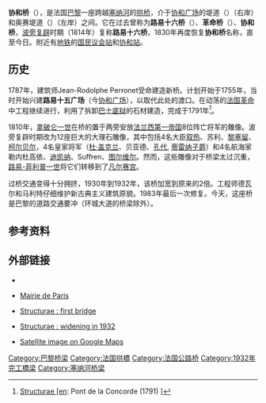 {{Infobox Bridge
|bridge_name=协和桥 (1791)
|image=Paris-PontConcorde-1829.jpg
|caption=
|locale=法国[[巴黎|巴黎]]
|coordinates={{coord|48|51|49|N|02|19|10|E}}
|crosses=[[塞纳河|塞纳河]]
|carries=
|length=153米
|width=18米
|height=
|begin=1787年
|complete=1791年
|opened=1791年
}}
{{Infobox Bridge
|bridge_name=协和桥(1932)
|image=Pont de la Concorde vu de la passerelle Solférino-closeup-20050628.jpg
|caption=
|locale=法国[[巴黎|巴黎]]
|coordinates={{coord|48|51|49|N|02|19|10|E}}
|crosses=[[塞纳河|塞纳河]]
|carries=
|length=153米
|width=34米
|height=
|begin=1930年
|complete=1932年
|opened=1932年
|downstream=[[亚历山大三世桥|亚历山大三世桥]]
|upstream=[[利奥波德-塞达-桑戈尔行人桥|利奥波德-塞达-桑戈尔行人桥]]
}}
'''协和桥'''（{{lang-fr|Pont de la Concorde}}），是法国[[巴黎|巴黎]]一座跨越[[塞纳河|塞纳河]]的[[拱桥|拱桥]]，介于[[协和广场|协和广场]]的堤道（{{lang|fr|quai des Tuileries}}）（右岸）和奥赛堤道（{{lang|fr|quai d'Orsay}}）（左岸）之间。它在过去曾称为'''路易十六桥'''（{{lang|fr|pont Louis XVI}}）、'''革命桥'''（{{lang|fr|pont de la Révolution}}）、'''协和桥'''，[[波旁复辟|波旁复辟]]时期（1814年）复称'''路易十六桥'''，1830年再度恢复'''协和桥'''名称，直至今日。附近有[[巴黎地铁|地铁]]的[[国民议会站|国民议会站]]和[[协和站|协和站]]。

==历史==
1787年，建筑师Jean-Rodolphe Perronet受命建造新桥。计划开始于1755年，当时开始兴建'''路易十五广场'''（今[[协和广场|协和广场]]），以取代此处的渡口。在动荡的[[法国革命|法国革命]]中工程继续进行，利用了拆卸[[巴士底狱|巴士底狱]]的石材建造，完成于1791年<ref>[http://en.structurae.de/structures/data/index.cfm?id=s0000224 {{Wayback|url=http://en.structurae.de/structures/data/index.cfm?id=s0000224 |date=20110514131825 }} Structurae [en]: Pont de la Concorde (1791)<!-- Bot generated title -->]</ref>。

1810年，[[拿破仑一世|拿破仑一世]]在桥的置于两旁安放[[法兰西第一帝国|法兰西第一帝国]]8位阵亡将军的雕像。波旁复辟时期改为12座巨大的大理石雕像，其中包括4名大臣[[叙热|叙热]]、苏利、[[黎塞留|黎塞留]]、[[让-巴普蒂斯特·柯尔贝尔|柯尔贝尔]]，4名皇家将军（[[贝特朗·杜·盖克兰|杜·盖克兰]]、贝亚德、[[路易一世·德·波旁_(孔代亲王)|孔代]], [[蒂雷纳子爵|蒂雷纳子爵]]）和4名航海家勒内杜高依、[[亚伯拉罕·迪凯纳|迪凯纳]]、Suffren、[[图尔维尔|图尔维尔]]。然而，这些雕像对于桥梁太过沉重，[[路易-菲利普一世|路易-菲利普一世]]将它们转移到了[[凡尔赛宫|凡尔赛宫]]。

过桥交通变得十分拥挤，1930年到1932年，该桥加宽到原来的2倍。工程师德瓦尔和马利特仔细维护新古典主义建筑原貌。1983年最后一次修复。今天，这座桥是巴黎的道路交通要冲（环城大道的桥梁除外）。

==参考资料==
<div class="references-small">
<references />
</div>

==外部链接==
*{{Commons-inline|Pont de la Concorde}}
* {{fr icon}} [https://web.archive.org/web/20090713041827/http://www.paris.fr/portail/deplacements/Portal.lut?page_id=234 Mairie de Paris]
* {{fr icon}} [http://fr.structurae.de/structures/data/index.cfm?ID=s0000224 Structurae : first bridge]{{Wayback|url=http://fr.structurae.de/structures/data/index.cfm?ID=s0000224 |date=20110516134224 }}
* {{fr icon}} [http://fr.structurae.de/structures/data/index.cfm?ID=s0000225 Structurae : widening in 1932]{{Wayback|url=http://fr.structurae.de/structures/data/index.cfm?ID=s0000225 |date=20110516134238 }}
* [http://maps.google.com/maps?ll=48.863437,2.319489&spn=0.003775,0.009112&t=k&hl=fr Satellite image on Google Maps]{{clr}}

[[Category:巴黎桥梁|Category:巴黎桥梁]]
[[Category:法国拱橋|Category:法国拱橋]]
[[Category:法国公路桥|Category:法国公路桥]]
[[Category:1932年完工橋梁|Category:1932年完工橋梁]]
[[Category:塞纳河桥梁|Category:塞纳河桥梁]]